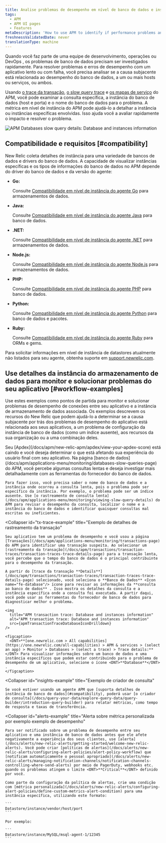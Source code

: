 ```yaml
---
title: Analise problemas de desempenho em nível de banco de dados e instância
tags:
  - APM
  - APM UI pages
  - Features
metaDescription: 'How to use APM to identify if performance problems and errors are due to database performance, one or more hosts/instances or services, or both.'
freshnessValidatedDate: never
translationType: machine
---
```




Quando você faz parte de uma equipe de desenvolvimento, operações ou DevOps , os problemas de banco de dados precisam ser investigados rapidamente. Para resolver problemas e erros de desempenho com um aplicativo lento ou com falha, você precisa analisar se a causa subjacente está relacionada ao desempenho do banco de dados, a um ou mais hosts ou serviços, ou ambos.

Usando [o trace da transação](/docs/apm/transactions/transaction-traces/transaction-traces), [o slow query trace](/docs/apm/applications-menu/monitoring/viewing-slow-query-details) e [os mapas de serviço](/docs/data-analysis/service-maps/get-started/service-maps-visualize-monitor-apps-entire-architecture) do APM, você pode examinar a consulta específica, a instância do banco de dados (host e porta) e o nome do banco de dados para o problema. A métrica em nível de instância do APM pode ajudá-lo a detalhar a instância ou instâncias específicas envolvidas. Isso ajuda você a avaliar rapidamente o impacto e resolver o problema.

<img
  title="APM Databases slow query details: Database and instances information"
  alt="APM Databases slow query details: Database and instances information"
  src={apmDatabaseOverview}
/>

## Compatibilidade e requisitos [#compatibility]

New Relic coleta detalhes de instância para uma variedade de bancos de dados e drivers do banco de dados. A capacidade de visualizar instâncias específicas e os tipos de informações do banco de dados no APM depende do driver do banco de dados e da versão do agente:

* <DNT>**Go:**</DNT>

  Consulte [Compatibilidade em nível de instância do agente Go](/docs/agents/go-agent/get-started/go-agent-compatibility-requirements#datastores) para armazenamentos de dados.

* <DNT>**Java:**</DNT>

  Consulte [Compatibilidade em nível de instância do agente Java](/docs/agents/java-agent/getting-started/compatibility-requirements-java-agent#instance-level-db) para banco de dados.

* <DNT>**.NET:**</DNT>

  Consulte [Compatibilidade em nível de instância do agente .NET](/docs/agents/net-agent/getting-started/compatibility-requirements-net-agent#instance-details) para armazenamentos de dados.

* <DNT>**Node.js:**</DNT>

  Consulte [Compatibilidade em nível de instância do agente Node.js](/docs/agents/nodejs-agent/getting-started/compatibility-requirements-nodejs-agent#instance-details) para armazenamentos de dados.

* <DNT>**PHP:**</DNT>

  Consulte [Compatibilidade em nível de instância do agente PHP](/docs/agents/php-agent/getting-started/php-agent-compatibility-requirements#instance-details) para banco de dados.

* <DNT>**Python:**</DNT>

  Consulte [Compatibilidade em nível de instância do agente Python](/docs/agents/python-agent/getting-started/instrumented-python-packages#instance-details) para banco de dados e pacotes.

* <DNT>**Ruby:**</DNT>

  Consulte [Compatibilidade em nível de instância do agente Ruby](/docs/agents/ruby-agent/getting-started/ruby-agent-requirements-supported-frameworks#instance_details) para ORMs e gems.

Para solicitar informações em nível de instância de datastores atualmente não listados para seu agente, obtenha suporte em [support.newrelic.com](https://support.newrelic.com).

## Use detalhes da instância do armazenamento de dados para monitor e solucionar problemas do seu aplicativo [#workflow-examples]

Use estes exemplos como pontos de partida para monitor e solucionar problemas de desempenho de conexões entre seu aplicativo e a instância de armazenamento de dados associada. Os exemplos descrevem os recursos do New Relic que podem ajudá-lo a determinar se a causa subjacente por trás dos problemas de desempenho do aplicativo está relacionada aos seus aplicativos, a um problema de configuração da instância de banco de dados (como um índice ausente), aos recursos da sua organização ou a uma combinação deles.

<CollapserGroup>
  <Collapser
    id="slow-sql-example"
    title="Exemplo de detalhes trace de consulta lenta"
  >
    Seu [Apdex](/docs/apm/new-relic-apm/apdex/view-your-apdex-score) está caindo e você deseja determinar o que está afetando sua experiência do usuário final com seu aplicativo. Na página [banco de dados](/docs/apm/applications-menu/monitoring/databases-slow-queries-page) do APM, você percebe algumas consultas lentas e deseja investigar mais detalhadamente com as ferramentas do fornecedor do banco de dados.

    Para fazer isso, você precisa saber o nome do banco de dados e a instância onde ocorreu a consulta lenta, pois o problema pode ser específico da instância. Por exemplo, o problema pode ser um índice ausente. Use [o rastreamento de consulta lenta](/docs/apm/applications-menu/monitoring/viewing-slow-query-details) do APM para revisar o desempenho da consulta, localizar o nome e a instância do banco de dados e identificar quaisquer consultas mal escritas ou ineficientes.
  </Collapser>

  <Collapser
    id="tx-trace-example"
    title="Exemplo de detalhes de rastreamento da transação"
  >
    Seu aplicativo tem um problema de desempenho e você usou a página [Transações](/docs/apm/applications-menu/monitoring/transactions-page) do APM para identificar uma transação suspeita. Ao selecionar um [rastreamento da transação](/docs/apm/transactions/transaction-traces/transaction-traces-trace-details-page) para a transação lenta, você percebe que o tempo do banco de dados é o principal contribuinte para o desempenho da transação.

    A partir do [trace da transação **Details**](/docs/apm/transactions/transaction-traces/transaction-traces-trace-details-page) selecionado, você seleciona o **Banco de Dados** <Icon name="fe-database"/> ícone para revisar as informações da **consulta ao banco de dados** . Isso mostra os detalhes da consulta e a instância específica onde a consulta foi executada. A partir daqui, você pode usar as ferramentas do fornecedor de banco de dados para diagnosticar melhor o problema.

    <img
      title="APM transaction trace: Database and instances information"
      alt="APM transaction trace: Database and instances information"
      src={apmTransactionTraceDatabaseIconDrilldown}
    />

    <figcaption>
      <DNT>**[one.newrelic.com > All capabilities](https://one.newrelic.com/all-capabilities) > APM & services > (select an app) > Monitor > Databases > (select a trace) > Trace details:**</DNT> Para visualizar informações sobre um banco de dados e uma instância específicos que podem estar contribuindo para o problema de desempenho de um aplicativo, selecione o ícone <DNT>**Database**</DNT> .
    </figcaption>
  </Collapser>

  <Collapser
    id="insights-example"
    title="Exemplo de criador de consulta"
  >
    Se você estiver usando um agente APM que [suporta detalhes de instância de banco de dados](#compatibility), poderá usar [o criador de consulta](/docs/query-your-data/explore-query-data/query-builder/introduction-query-builder) para relatar métricas, como tempo de resposta e taxas de transferência.
  </Collapser>

  <Collapser
    id="alerts-example"
    title="Alerta sobre métrica personalizada por exemplo exemplo de desempenho"
  >
    Para ser notificado sobre um problema de desempenho entre seu aplicativo e uma instância de banco de dados antes que ele afete negativamente a experiência dos seus clientes, use [alerta](/docs/alerts/new-relic-alerts/getting-started/welcome-new-relic-alerts). Você pode criar [políticas de alertas](/docs/alerts/new-relic-alerts/configuring-alert-policies/alert-policy-workflow) que [notificam automaticamente o pessoal apropriado](/docs/alerts/new-relic-alerts/managing-notification-channels/notification-channels-controlling-where-send-alerts) por meio de PagerDuty, webhooks etc. quando os problemas atingem o limite <DNT>**Critical**</DNT> definido por você.

    Como parte da configuração da política de alertas, crie uma condição com [métrica personalizada](/docs/alerts/new-relic-alerts/configuring-alert-policies/define-custom-metrics-alert-condition) para uma instância específica, utilizando este formato:

    ```
    Datastore/instance/vendor/host/port
    ```

    Por exemplo:

    ```
    Datastore/instance/MySQL/msql-agent-1/12345
    ```
  </Collapser>
</CollapserGroup>